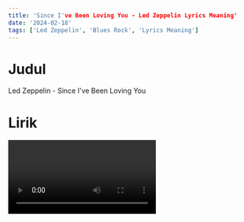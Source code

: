 ```yaml
---
title: 'Since I've Been Loving You - Led Zeppelin Lyrics Meaning'
date: '2024-02-18'
tags: ['Led Zeppelin', 'Blues Rock', 'Lyrics Meaning']
---
```


# Judul

Led Zeppelin - Since I've Been Loving You

# Lirik

<Video id='vcIem-L398w' />

**Verse 1**

> **Working from seven to eleven every night**

> _Bekerja dari pukul tujuh hingga sebelas setiap malam_

> **Really makes life a drag, I don't think that's right**

> _Benar-benar membuat hidup terasa membosankan, aku rasa itu tidak benar_

> **I've really been the best, the best of fools**

> _Aku benar-benar telah menjadi yang terbaik, yang terbaik dari para orang bodoh_

> **I did what I could, yeah**

> _Aku melakukan yang terbaik yang bisa aku lakukan, yeah_

**Penjelasan:**

Menggambarkan pengorbanan dan usaha yang telah dilakukan, dengan merinci kerja keras sepanjang malam dan perasaan menjadi "orang bodoh" dalam hubungan.

**Chorus**

> **'Cause I really love you, baby**

> _Karena aku benar-benar mencintaimu, sayang_

> **Girl, you know I really love you, baby**

> _Gadis, kau tahu aku benar-benar mencintaimu, sayang_

> **Since I've been loving you, baby**

> _Sejak aku mencintaimu, sayang_

> **I'm about to lose my worried mind, ah, yeah**

> _Aku hampir kehilangan pikiran yang cemas, ah, yeah_

**Penjelasan:**

Menyatakan perasaan cinta yang mendalam, namun disertai dengan rasa kehilangan dan kekhawatiran yang menghantui.

**Verse 2**

> **Everybody trying to tell me that you didn't mean me no good**

> _Semua orang mencoba memberitahuku bahwa kau tidak bermaksud baik padaku_

> **I've been trying, Lord, let me tell you, let me tell you I really did the best I could**

> _Aku telah mencoba, Tuhan, biarkan aku memberitahumu, biarkan aku memberitahumu aku benar-benar melakukan yang terbaik yang bisa aku lakukan_

> **I've been working from seven to eleven every night, I said it kind of makes my life a drag**

> _Aku telah bekerja dari pukul tujuh hingga sebelas setiap malam, aku katakan itu membuat hidupku agak membosankan_

**Penjelasan:**

Menghadapi kesulitan dalam hubungan dan mencoba yang terbaik untuk mempertahankan cinta, meskipun terdapat keraguan dan pengkhianatan.

**Guitar Solo**

> _(Instrumental)_

**Penjelasan:**

Bagian instrumental yang intens, memberikan ruang bagi ekspresi emosional melalui permainan gitar.

**Outro**

> **Since I've been loving you, I'm about to lose my worried mind**

> _Sejak aku mencintaimu, aku hampir kehilangan pikiran yang cemas_

> **Sing the blues, yeah**

> _Menyanyikan blues, yeah_

> **Well, I've been loving you, baby**

> _Baiklah, aku telah mencintaimu, sayang_

> **I'm about to lose, I'm about to lose, lose my worried mind**

> _Aku hampir kehilangan, aku hampir kehilangan, kehilangan pikiran yang cemas_

**Penjelasan:**

Menunjukkan penderitaan dan kesedihan, sambil menciptakan suasana blues yang kuat dalam lagu.

# Daftar Kosakata/Frasa

| **Inggris**             | **Terjemahan**                                                       |
| ----------------------- | -------------------------------------------------------------------- |
| Working from            | Bekerja dari (Wörking from)                                          |
| Seven to eleven         | Tujuh hingga sebelas (Seven tu iflèvn)                               |
| Every night             | Setiap malam (Évri nait)                                             |
| Really makes            | Benar-benar membuat (Rili meks)                                      |
| Life a drag             | Hidup terasa membosankan (Laif a drag)                               |
| Best of fools           | Yang terbaik dari para orang bodoh (Best of fuls)                    |
| I did what I could      | Aku melakukan yang terbaik yang bisa aku lakukan (Ai did wot ai kud) |
| I really love you, baby | Aku benar-benar mencintaimu, sayang (Ai rili lav yu, beibi)          |
| About to lose           | Hampir kehilangan (Abaut tu lus)                                     |
| Worried mind            | Pikiran yang cemas (Worid maind)                                     |
| Trying to tell me       | Mencoba memberitahuku (Traiing tu tel mi)                            |
| Didn't mean me no good  | Tidak bermaksud baik padaku (Dident min mi no gud)                   |
| Lord, let me tell you   | Tuhan, biarkan aku memberitahumu (Lord, let mi tel yu)               |
| Everybody               | Semua orang (Évríbadi)                                               |
| Blues                   | Blues (Bluz)                                                         |

_AI Generated Article_
